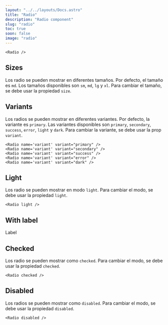 ```yaml
---
layout: "../../layouts/Docs.astro"
title: "Radio"
description: "Radio component"
slug: "radio"
toc: true
soon: false
image: "radio"
---
```


<Example>
  <Radio />
</Example>

```astro
<Radio />
```

## Sizes

Los radio se pueden mostrar en diferentes tamaños. Por defecto, el tamaño es `md`. Los tamaños disponibles son `sm`, `md`, `lg` y `xl`. Para cambiar el tamaño, se debe usar la propiedad `size`.

<Example>
  <div class="flex items-center gap-6">
    <Radio size="sm" />
    <Radio size="md" />
    <Radio size="lg" />
    <Radio size="xl" />
  </div>
</Example>

## Variants

Los radios se pueden mostrar en diferentes variantes. Por defecto, la variante es `primary`. Las variantes disponibles son `primary`, `secondary`, `success`, `error`, `light` y `dark`. Para cambiar la variante, se debe usar la prop `variant`.

<Example>
  <div class="flex items-center gap-6">
    <Radio name='variant' variant="primary" />
    <Radio name='variant' variant="secondary" />
    <Radio name='variant' variant="success" />
    <Radio name='variant' variant="error" />
    <Radio name='variant' variant="dark" />
  </div>
</Example>

```astro
<Radio name='variant' variant="primary" />
<Radio name='variant' variant="secondary" />
<Radio name='variant' variant="success" />
<Radio name='variant' variant="error" />
<Radio name='variant' variant="dark" />
```

## Light

Los radio se pueden mostrar en modo `light`. Para cambiar el modo, se debe usar la propiedad `light`.

<Example isDark>
  <Radio light />
</Example>

```astro
<Radio light />
```

## With label

<Example>
  <label class='flex items-center gap-1 cursor-pointer'>
    <Radio />
    <span class="ml-2">Label</span>
  </label>
</Example>

## Checked

Los radio se pueden mostrar como `checked`. Para cambiar el modo, se debe usar la propiedad `checked`.

<Example>
  <Radio checked />
</Example>

```astro
<Radio checked />
```

## Disabled

Los radios se pueden mostrar como `disabled`. Para cambiar el modo, se debe usar la propiedad `disabled`.

<Example>
  <Radio disabled />
</Example>
  
```astro
<Radio disabled />
```

